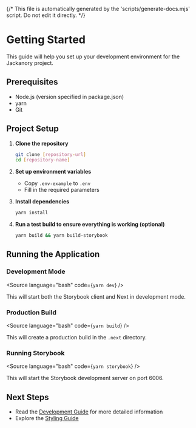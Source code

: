 {/* This file is automatically generated by the 'scripts/generate-docs.mjs' script. Do not edit it directly. */}

<Meta title="Getting Started" />

# Getting Started

This guide will help you set up your development environment for the Jackanory project.

## Prerequisites

- Node.js (version specified in package.json)
- yarn
- Git

## Project Setup

1. **Clone the repository**

   ```bash
   git clone [repository-url]
   cd [repository-name]
   ```

2. **Set up environment variables**
   - Copy `.env-example` to `.env`
   - Fill in the required parameters

3. **Install dependencies**

   ```bash
   yarn install
   ```

4. **Run a test build to ensure everything is working (optional)**

   ```bash
   yarn build && yarn build-storybook
   ```

## Running the Application

### Development Mode

<Source
  language="bash"
  code={`yarn dev`}
/>

This will start both the Storybook client and Next in development mode.

### Production Build

<Source
  language="bash"
  code={`yarn build`}
/>

This will create a production build in the `.next` directory.

### Running Storybook

<Source
  language="bash"
  code={`yarn storybook`}
/>

This will start the Storybook development server on port 6006.

## Next Steps

- Read the [Development Guide](/docs/documentation-development-guide--docs) for more detailed information
- Explore the [Styling Guide](/docs/documentation-styling-guide--docs)

